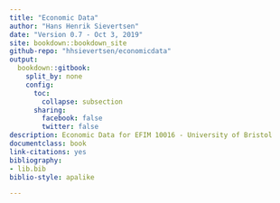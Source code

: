 --- 
title: "Economic Data"
author: "Hans Henrik Sievertsen"
date: "Version 0.7 - Oct 3, 2019"
site: bookdown::bookdown_site
github-repo: "hhsievertsen/economicdata"
output: 
  bookdown::gitbook:
    split_by: none
    config:
      toc:
        collapse: subsection
      sharing:
        facebook: false
        twitter: false
description: Economic Data for EFIM 10016 - University of Bristol
documentclass: book
link-citations: yes
bibliography:
- lib.bib
biblio-style: apalike

---
